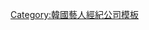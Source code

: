 {{Navbox
| name      = Starvillage Entertainment
| title     = Starvillage Entertainment
| bodyclass = hlist
|group1 = 創辦人
|list1  = 趙正勳
| group2 = 旗下演員
| list2  =
*[[鄭石勇]]
*[[申承煥]]
*[[金洪發]]
*[[嚴孝燮]]
*[[曹熙奉]]
*[[姜信日]]
*{{link-ko|朴明申|박명신}}
*{{link-ko|金正英|김정영}}
*{{link-ko|金玄斌 (演員)|김현빈|金玄斌}}
*{{link-ko|孫善|손산}}
*{{link-ko|裴善熙|배선희}}
*{{link-ko|吳勇 (演員)|오용 (배우)|吳勇}}
*{{link-ko|楊賢民|양현민}}
*{{link-ko|金在花|김재화 (배우)}}
*{{link-ko|李桓 (演員)|이환 (1981년)|李桓}}
*{{link-ko|河智恩|하지은 (배우)}}
*[[全培秀]]
*{{link-ko|崔在燮|최재섭}}
*{{link-ko|張成範|장성범}}
*{{link-ko|李丞勳|이승훈 (배우)}}
*{{link-ko|廉東憲|염동헌}}
*{{link-ko|朴志煥|박지환}}
*[[姜末今|-{姜}-末今]]
*[[金秀真]]
*[[金銀喜]]
*[[李容凡]]
*[[申閔宰]]
*[[尹世賢]]
*[[張惠錦]]
*[[朴貞媛]]
*[[張栗]]
*[[孫宇賢]]
*[[尹敦愃]]
|below = 官方網站 : [http://www.starvillent.com/artist]
}}<noinclude>
[[Category:韓國藝人經紀公司模板]]
</noinclude>